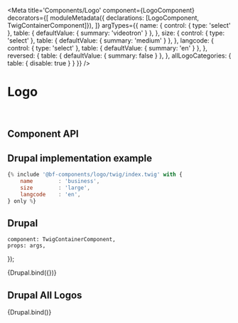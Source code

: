 


<Meta
    title='Components/Logo'
    component={LogoComponent}
    decorators={[
        moduleMetadata({ declarations: [LogoComponent, TwigContainerComponent]}),
    ]}
    argTypes={{
        name: {
            control: { type: 'select' },
            table: { defaultValue: { summary: 'videotron' } },
        },
        size: {
            control: { type: 'select' },
            table: { defaultValue: { summary: 'medium' } },
        },
        langcode: {
            control: {
                type: 'select'
            },
            table: { defaultValue: { summary: 'en' } },
        },
        reversed: {
            table: { defaultValue: { summary: false } },
        },
        allLogoCategories: {
            table: { disable: true }
        }
    }}
/>


# Logo

<br/>



## Component API

<Props of={LogoComponent} />




## Drupal implementation example

```jsx
{% include '@bf-components/logo/twig/index.twig' with {
    name        : 'business',
    size        : 'large',
    langcode    : 'en',
} only %}
```



## Drupal

    component: TwigContainerComponent,
    props: args,
});

<Canvas withSource='none'>
    <Story
        name='Drupal'
        height='300px'
        args={{
            elementPath : 'components/logo/_doc/template.drupal',
        }}
        height='160px'
    >
        {Drupal.bind({})}
    </Story>
</Canvas>



## Drupal All Logos

<Canvas withSource='none'>
    <Story
        name='Drupal - All logos'
        height='800px'
        args={{
            elementPath : 'components/logo/_doc/template-all.drupal',
            allLogoCategories
        }}
    >
        {Drupal.bind()}
    </Story>
</Canvas>
